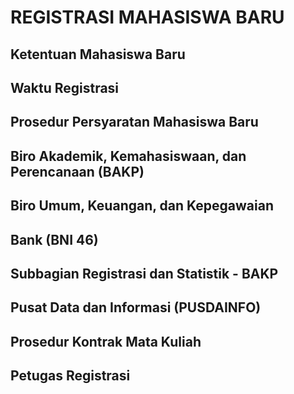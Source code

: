 # REGISTRASI MAHASISWA BARU

## Ketentuan Mahasiswa Baru

## Waktu Registrasi

## Prosedur Persyaratan Mahasiswa Baru

## Biro Akademik, Kemahasiswaan, dan Perencanaan (BAKP)

## Biro Umum, Keuangan, dan Kepegawaian

## Bank (BNI 46)

## Subbagian Registrasi dan Statistik - BAKP

## Pusat Data dan Informasi (PUSDAINFO)

## Prosedur Kontrak Mata Kuliah

## Petugas Registrasi

